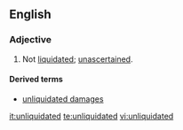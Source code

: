 ==English==
===Adjective===
{{en-adj}}
# {{context|legal|lang=en}} Not [[liquidated]]; [[unascertained]].

====Derived terms====
*[[unliquidated damages]]

[[it:unliquidated]]
[[te:unliquidated]]
[[vi:unliquidated]]